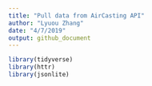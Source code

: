 ```yaml
---
title: "Pull data from AirCasting API"
author: "Lyuou Zhang"
date: "4/7/2019"
output: github_document
---
```


```r
library(tidyverse)
library(httr)
library(jsonlite)


```

```r



```

